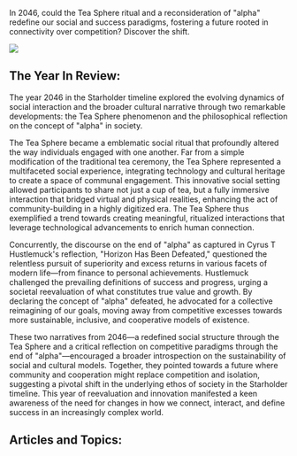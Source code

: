 In 2046, could the Tea Sphere ritual and a reconsideration of "alpha" redefine our social and success paradigms, fostering a future rooted in connectivity over competition? Discover the shift.

![](https://www.blockstar.com/wp-content/uploads/2024/06/2046-tea.png)

## The Year In Review:
The year 2046 in the Starholder timeline explored the evolving dynamics of social interaction and the broader cultural narrative through two remarkable developments: the Tea Sphere phenomenon and the philosophical reflection on the concept of "alpha" in society.

The Tea Sphere became a emblematic social ritual that profoundly altered the way individuals engaged with one another. Far from a simple modification of the traditional tea ceremony, the Tea Sphere represented a multifaceted social experience, integrating technology and cultural heritage to create a space of communal engagement. This innovative social setting allowed participants to share not just a cup of tea, but a fully immersive interaction that bridged virtual and physical realities, enhancing the act of community-building in a highly digitized era. The Tea Sphere thus exemplified a trend towards creating meaningful, ritualized interactions that leverage technological advancements to enrich human connection.

Concurrently, the discourse on the end of "alpha" as captured in Cyrus T Hustlemuck's reflection, "Horizon Has Been Defeated," questioned the relentless pursuit of superiority and excess returns in various facets of modern life—from finance to personal achievements. Hustlemuck challenged the prevailing definitions of success and progress, urging a societal reevaluation of what constitutes true value and growth. By declaring the concept of "alpha" defeated, he advocated for a collective reimagining of our goals, moving away from competitive excesses towards more sustainable, inclusive, and cooperative models of existence.

These two narratives from 2046—a redefined social structure through the Tea Sphere and a critical reflection on competitive paradigms through the end of "alpha"—encouraged a broader introspection on the sustainability of social and cultural models. Together, they pointed towards a future where community and cooperation might replace competition and isolation, suggesting a pivotal shift in the underlying ethos of society in the Starholder timeline. This year of reevaluation and innovation manifested a keen awareness of the need for changes in how we connect, interact, and define success in an increasingly complex world.

## Articles and Topics:

